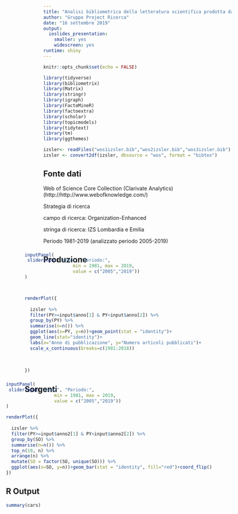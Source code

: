 ```yaml
---
title: "Analisi bibliometrica della letteratura scientifica prodotta dai ricercatori IZSLER"
author: "Gruppo Project Ricerca"
date: "16 settembre 2019"
output: 
  ioslides_presentation: 
    smaller: yes
    widescreen: yes
runtime: shiny
---
```


```r
knitr::opts_chunk$set(echo = FALSE)

library(tidyverse)
library(bibliometrix)
library(Matrix)
library(stringr)
library(igraph)
library(FactoMineR)
library(factoextra)
library(scholar)
library(topicmodels)
library(tidytext)
library(tm)
library(ggthemes)

izsler<- readFiles("wos1izsler.bib","wos2izsler.bib","wos3izsler.bib")
izsler <- convert2df(izsler, dbsource = "wos", format = "bibtex")

```

## Fonte dati

Web of Science Core Collection (Clarivate Analytics)
(http://http://www.webofknowledge.com/)

Strategia di ricerca

campo di ricerca: Organization-Enhanced

stringa di ricerca: IZS Lombardia e Emilia

Periodo 1981-2019 (analizzato periodo 2005-2019)



## Produzione 
<div style="margin-left:-50px; margin-top:-50px; width:900px">
```r
inputPanel(
 sliderInput("anno", "Periodo:",
                  min = 1981, max = 2019,
                  value = c("2005","2019"))
)



renderPlot({
  
  izsler %>% 
  filter(PY>=input$anno[1] & PY<input$anno[2]) %>% 
  group_by(PY) %>% 
  summarise(n=n()) %>% 
  ggplot(aes(x=PY, y=n))+geom_point(stat = "identity")+
  geom_line(stat="identity")+
  labs(x="Anno di pubblicazione", y="Numero articoli pubblicati")+
  scale_x_continuous(breaks=c(1981:2018))
  
  
  
})
```

## Sorgenti
<div style="margin-left:-50px; margin-top:-50px; width:900px">
```r
inputPanel(
 sliderInput("anno2", "Periodo:",
                  min = 1981, max = 2019,
                  value = c("2005","2019"))
)

renderPlot({
  
  izsler %>% 
  filter(PY>=input$anno2[1] & PY<input$anno2[2]) %>% 
  group_by(SO) %>% 
  summarise(n=n()) %>% 
  top_n(10, n) %>% 
  arrange(n) %>% 
  mutate(SO = factor(SO, unique(SO))) %>%
  ggplot(aes(x=SO, y=n))+geom_bar(stat = "identity", fill="red")+coord_flip()
})
```






## R Output

```r
summary(cars)
```


